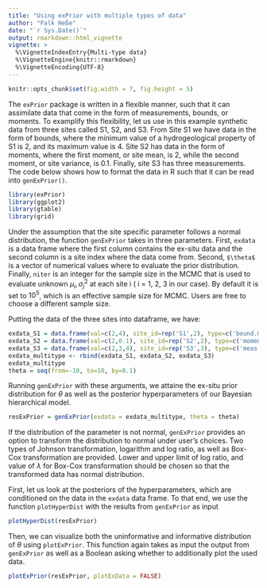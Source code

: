```yaml
---
title: "Using exPrior with multiple types of data"
author: "Falk Heße"
date: "`r Sys.Date()`"
output: rmarkdown::html_vignette
vignette: >
  %\VignetteIndexEntry{Multi-type data}
  %\VignetteEngine{knitr::rmarkdown}
  %\VignetteEncoding{UTF-8}
---
```


```r
knitr::opts_chunk$set(fig.width = 7, fig.height = 5)
```

The `exPrior` package is written in a flexible manner, such that it can assimilate data that come in the form of measurements, bounds, or moments. To examplify this flexibility, let us use in this example synthetic data from three sites called S1, S2, and S3. From Site S1 we have data in the form of bounds, where the minimum value of a hydrogeological property of S1 is 2, and its maximum value is 4. 
Site S2 has data in the form of moments, where the first moment, or site mean, is 2, while the second moment, or site variance, is 0.1. Finally, site S3 has three measurements. The code below shows how to format the data in R such that it can be read into `genExPrior()`.

```r
library(exPrior)
library(ggplot2)
library(gtable)
library(grid)
```

Under the assumption that the site specific parameter follows a normal distribution, the function `genExPrior` takes in three parameters. First, `exdata` is a data frame where the first column contains the ex-situ data and the second column is a site index where the data come from. Second, `$\theta$` is a vector of numerical values where to evaluate the prior distribution. Finally, `niter` is an integer for the sample size in the MCMC that is used to evaluate unknown $\mu_i, \sigma^2_j$ at each site i ( i = 1, 2, 3 in our case). By default it is set to $10^5$, which is an effective sample size for MCMC. Users are free to choose a different sample size. 

Putting the data of the three sites into dataframe, we have:

```r
exdata_S1 = data.frame(val=c(2,4), site_id=rep('S1',2), type=c('bound.min','bound.max'))
exdata_S2 = data.frame(val=c(2,0.1), site_id=rep('S2',2), type=c('moment.1','moment.2'))
exdata_S3 = data.frame(val=c(2,3,4), site_id=rep('S3',3), type=c('meas','meas','meas'))
exdata_multitype <- rbind(exdata_S1, exdata_S2, exdata_S3)
exdata_multitype
theta = seq(from=-10, to=10, by=0.1)
```

Running `genExPrior` with these arguments, we attaine the ex-situ prior distribution for $\theta$ as well as the posterior hyperparameters of our Bayesian hierarchical model.

```r
resExPrior = genExPrior(exdata = exdata_multitype, theta = theta)
```

If the distribution of the parameter is not normal, `genExPrior` provides an option to transform the distribution to normal under user's choices. Two types of Johnson transformation, logarithm and log ratio, as well as Box-Cox transformation are provided. Lower and upper limit of log ratio, and value of $\lambda$ for Box-Cox transformation should be chosen so that the transformed data has normal distribution.

First, let us look at the posteriors of the hyperparameters, which are conditioned on the data in the `exdata` data frame. To that end, we use the function `plotHyperDist` with the results from `genExPrior` as input

```r
plotHyperDist(resExPrior)
```

Then, we can visualize both the uninformative and informative distribution of $\theta$ using `plotExPrior`. This function again takes as input the output from `genExPrior` as well as a Boolean asking whether to additionally plot the used data.

```r
plotExPrior(resExPrior, plotExData = FALSE)
```
  
<!-- # From the vignette generated by default -->

<!-- Vignettes are long form documentation commonly included in packages. Because they are part of the distribution of the package, they need to be as compact as possible. The `html_vignette` output type provides a custom style sheet (and tweaks some options) to ensure that the resulting html is as small as possible. The `html_vignette` format: -->

<!-- - Never uses retina figures -->
<!-- - Has a smaller default figure size -->
<!-- - Uses a custom CSS stylesheet instead of the default Twitter Bootstrap style -->

<!-- ## Vignette Info -->

<!-- Note the various macros within the `vignette` section of the metadata block above. These are required in order to instruct R how to build the vignette. Note that you should change the `title` field and the `\VignetteIndexEntry` to match the title of your vignette. -->

<!-- ## Styles -->

<!-- The `html_vignette` template includes a basic CSS theme. To override this theme you can specify your own CSS in the document metadata as follows: -->

<!--     output: -->
<!--       rmarkdown::html_vignette: -->
<!--         css: mystyles.css -->

<!-- ## Figures -->

<!-- The figure sizes have been customised so that you can easily put two images side-by-side. -->

<!-- ```{r, fig.show='hold'} -->
<!-- plot(1:10) -->
<!-- plot(10:1) -->
<!-- ``` -->

<!-- You can enable figure captions by `fig_caption: yes` in YAML: -->

<!--     output: -->
<!--       rmarkdown::html_vignette: -->
<!--         fig_caption: yes -->

<!-- Then you can use the chunk option `fig.cap = "Your figure caption."` in **knitr**. -->

<!-- ## More Examples -->

<!-- You can write math expressions, e.g. $Y = X\beta + \epsilon$, footnotes^[A footnote here.], and tables, e.g. using `knitr::kable()`. -->

<!-- ```{r, echo=FALSE, results='asis'} -->
<!-- knitr::kable(head(mtcars, 10)) -->
<!-- ``` -->

<!-- Also a quote using `>`: -->

<!-- > "He who gives up [code] safety for [code] speed deserves neither." -->
<!-- ([via](https://twitter.com/hadleywickham/status/504368538874703872)) -->
